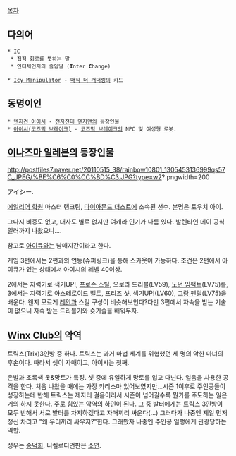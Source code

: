 [[목차]]
== 다의어 ==
 * [[IC]]
  * 집적 회로를 뜻하는 말
  * 인터체인지의 줄임말 ('''I'''nter '''C'''hange)

 * [[Icy Manipulator]] - [[매직 더 개더링]]의 카드

== 동명이인 ==
 * [[덴지견 아이시]] - [[전자전대 덴지맨]]의 등장인물
 * [[아이시(코즈믹 브레이크)]] - [[코즈믹 브레이크]]의 NPC 및 여성형 로봇.

== [[이나즈마 일레븐]]의 등장인물 ==
http://postfiles7.naver.net/20110515_38/rainbow10801_1305453136999qs57C_JPEG/%BE%C6%C0%CC%BD%C3.JPG?type=w2?.pngwidth=200

アイシー.

[[에일리어 학원]] 마스터 랭크팀, [[다이아몬드 더스트]]에 소속된 선수. 본명은 토우치 아이.

그다지 비중도 없고, 대사도 별로 없지만 여캐라 인기가 나름 있다. 발렌타인 데이 공식 일러까지 나왔으니....

참고로 [[아이큐]]와는 남매지간이라고 한다.

게임 3편에서는 2편과의 연동(슈퍼링크)을 통해 스카웃이 가능하다. 조건은 2편에서 아이큐가 있는 상태에서 아이시의 레벨 40이상.

2에서는 자력기로 색기UP!, [[프로즌 스틸]], 오로라 드리블(LV59), [[노던 임팩트]](LV75)를, 3에서는 자력기로 아스테로이드 벨트, 프리즈 샷, 색기UP!(LV60), [[그랑 펜릴]](LV75)을 배운다. 왠지 모르게 [[레안]]과 스킬 구성이 비슷해보인다?다만 3편에서 자속을 받는 기술이 없으니 자속 받는 드리블기와 슛기술을 배워두자.

== [[Winx Club]]의 악역 ==
트릭스(Trix)3인방 중 하나. 트릭스는 과거 마법 세계를 위협했던 세 명의 악한 마녀의 후손이다. 따라서 셋이 자매이고, 아이시는 첫째.

은발과 초록색 옷&망토가 특징. 셋 중에 유일하게 망토를 입고 다닌다. 얼음을 사용한 공격을 한다. 처음 나왔을 때에는 가장 카리스마 있어보였지만...시즌 1이후로 주인공들이 성장하는데 반해 트릭스는 제자리 걸음이라서 시즌이 넘어갈수록 뭔가를 주도하는 일은 거의 하지 못한다. 주로 힘있는 악역의 하인이 된다. 그 중 발터에게는 트릭스 3인방이 모두 반해서 서로 발터를 차지하겠다고 자매끼리 싸운다(...) 그러다가 나중엔 제일 먼저 정신 차리고 "왜 우리끼리 싸우지?"한다. 그래봤자 나중엔 주인공 일행에게 관광당하는 역할.

성우는 [[송덕희]]. 니켈로디언판은 [[소연]].
